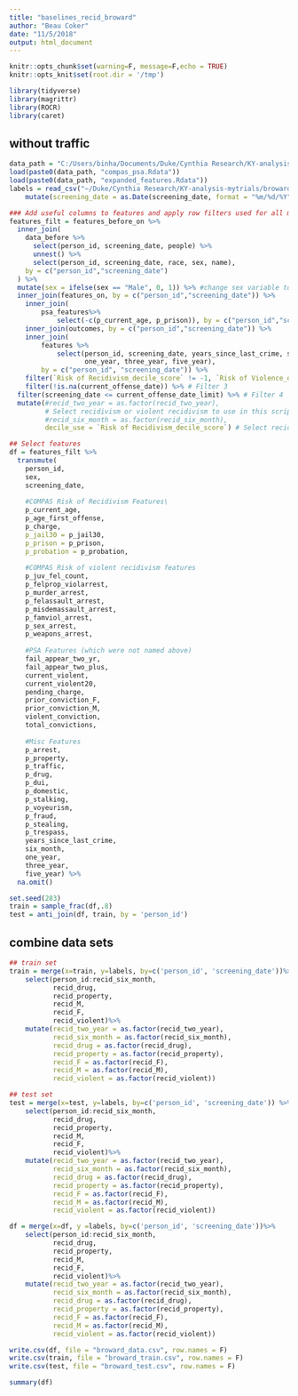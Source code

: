 ```yaml
---
title: "baselines_recid_broward"
author: "Beau Coker"
date: "11/5/2018"
output: html_document
---
```


```r
knitr::opts_chunk$set(warning=F, message=F,echo = TRUE)
knitr::opts_knit$set(root.dir = '/tmp')
```


```r
library(tidyverse)
library(magrittr)
library(ROCR)
library(caret)
```



## without traffic

```r
data_path = "C:/Users/binha/Documents/Duke/Cynthia Research/KY-analysis-mytrials/broward/data/"
load(paste0(data_path, "compas_psa.Rdata"))
load(paste0(data_path, "expanded_features.Rdata"))
labels = read_csv("~/Duke/Cynthia Research/KY-analysis-mytrials/broward/data/labels.csv") %>% 
    mutate(screening_date = as.Date(screening_date, format = "%m/%d/%Y"))
```

```r
### Add useful columns to features and apply row filters used for all models
features_filt = features_before_on %>%
  inner_join(
    data_before %>% 
      select(person_id, screening_date, people) %>%
      unnest() %>%
      select(person_id, screening_date, race, sex, name),
    by = c("person_id","screening_date")
  ) %>%
  mutate(sex = ifelse(sex == "Male", 0, 1)) %>% #change sex variable to numeric encoding
  inner_join(features_on, by = c("person_id","screening_date")) %>%
    inner_join(
        psa_features%>%
            select(-c(p_current_age, p_prison)), by = c("person_id","screening_date")) %>%
    inner_join(outcomes, by = c("person_id","screening_date")) %>%
    inner_join(
        features %>% 
            select(person_id, screening_date, years_since_last_crime, six_month, 
                   one_year, three_year, five_year), 
        by = c("person_id", "screening_date")) %>% 
    filter(`Risk of Recidivism_decile_score` != -1, `Risk of Violence_decile_score` != -1) %>% # Filter 1
    filter(!is.na(current_offense_date)) %>% # Filter 3
  filter(screening_date <= current_offense_date_limit) %>% # Filter 4
  mutate(#recid_two_year = as.factor(recid_two_year), 
         # Select recidivism or violent recidivism to use in this script,
         #recid_six_month = as.factor(recid_six_month),
         decile_use = `Risk of Recidivism_decile_score`) # Select recidivism or violent recidivism decile score to use in this script

## Select features
df = features_filt %>%
  transmute(
    person_id,
    sex,
    screening_date,
    
    #COMPAS Risk of Recidivism Features\
    p_current_age,
    p_age_first_offense,
    p_charge,
    p_jail30 = p_jail30,
    p_prison = p_prison,
    p_probation = p_probation,
    
    #COMPAS Risk of violent recidivism features
    p_juv_fel_count,
    p_felprop_violarrest,
    p_murder_arrest,
    p_felassault_arrest,
    p_misdemassault_arrest,
    p_famviol_arrest,
    p_sex_arrest,
    p_weapons_arrest,
    
    #PSA Features (which were not named above)
    fail_appear_two_yr, 
    fail_appear_two_plus,
    current_violent, 
    current_violent20, 
    pending_charge, 
    prior_conviction_F, 
    prior_conviction_M, 
    violent_conviction, 
    total_convictions, 
    
    #Misc Features
    p_arrest,
    p_property,
    p_traffic,
    p_drug,
    p_dui,
    p_domestic,
    p_stalking,
    p_voyeurism,
    p_fraud,
    p_stealing,
    p_trespass,
    years_since_last_crime,
    six_month,
    one_year,
    three_year,
    five_year) %>%
  na.omit()

set.seed(283)
train = sample_frac(df,.8)
test = anti_join(df, train, by = 'person_id')
```



## combine data sets

```r
## train set
train = merge(x=train, y=labels, by=c('person_id', 'screening_date'))%>% 
    select(person_id:recid_six_month, 
           recid_drug, 
           recid_property,
           recid_M,
           recid_F,
           recid_violent)%>% 
    mutate(recid_two_year = as.factor(recid_two_year),
           recid_six_month = as.factor(recid_six_month),
           recid_drug = as.factor(recid_drug),
           recid_property = as.factor(recid_property),
           recid_F = as.factor(recid_F),
           recid_M = as.factor(recid_M),
           recid_violent = as.factor(recid_violent))

## test set
test = merge(x=test, y=labels, by=c('person_id', 'screening_date')) %>% 
    select(person_id:recid_six_month, 
           recid_drug, 
           recid_property,
           recid_M,
           recid_F,
           recid_violent)%>% 
    mutate(recid_two_year = as.factor(recid_two_year),
           recid_six_month = as.factor(recid_six_month),
           recid_drug = as.factor(recid_drug),
           recid_property = as.factor(recid_property),
           recid_F = as.factor(recid_F),
           recid_M = as.factor(recid_M),
           recid_violent = as.factor(recid_violent))

df = merge(x=df, y =labels, by=c('person_id', 'screening_date'))%>% 
    select(person_id:recid_six_month, 
           recid_drug, 
           recid_property,
           recid_M,
           recid_F,
           recid_violent)%>% 
    mutate(recid_two_year = as.factor(recid_two_year),
           recid_six_month = as.factor(recid_six_month),
           recid_drug = as.factor(recid_drug),
           recid_property = as.factor(recid_property),
           recid_F = as.factor(recid_F),
           recid_M = as.factor(recid_M),
           recid_violent = as.factor(recid_violent)) 

write.csv(df, file = "broward_data.csv", row.names = F)
write.csv(train, file = "broward_train.csv", row.names = F)
write.csv(test, file = "broward_test.csv", row.names = F)
```


```r
summary(df)
```

